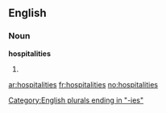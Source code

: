 ==English==

===Noun===
'''hospitalities'''

# {{plural of|[[hospitality]]}}

[[Category:English plurals ending in "-ies"]]

[[ar:hospitalities]]
[[fr:hospitalities]]
[[no:hospitalities]]